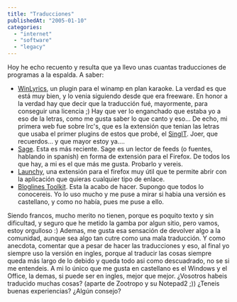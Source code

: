 ```yaml
---
title: "Traducciones"
publishedAt: "2005-01-10"
categories: 
  - "internet"
  - "software"
  - "legacy"
---
```


Hoy he echo recuento y resulta que ya llevo unas cuantas traducciones de programas a la espalda. A saber:

- [WinLyrics](http://www.winlyrics.com/), un plugin para el winamp en plan karaoke. La verdad es que está muy bien, y lo venia siguiendo desde que era freeware. En honor a la verdad hay que decir que la traducción fué, mayormente, para conseguir una licencia ;) Hay que ver lo enganchado que estaba yo a eso de la letras, como me gusta saber lo que canto y eso... De echo, mi primera web fue sobre lrc's, que es la extensión que tenian las letras que usaba el primer plugins de estos que probé, el [SingIT](http://www.glop.org/singit/). Joer, que recuerdos... y que mayor estoy ya....
- [Sage](http://sage.mozdev.org/). Esta es más reciente. Sage es un lector de feeds (o fuentes, hablando in spanish) en forma de extensión para el Firefox. De todos los que hay, a mi es el que más me gusta. Probarlo y vereis.
- [Launchy](http://gemal.dk/mozilla/launchy.html), una extensión para el firefox muy útil que te permite abrir con la aplicación que quieras cualquier tipo de enlace.
- [Bloglines Toolkit](http://jayseae.cxliv.org/). Esta la acabo de hacer. Supongo que todos lo conocereis. Yo lo uso mucho y me puse a mirar si habia una versión es castellano, y como no había, pues me puse a ello.

Siendo francos, mucho merito no tienen, porque es poquito texto y sin dificultad, y seguro que he metido la gamba por algun sitio, pero vamos, estoy orgulloso :) Ademas, me gusta esa sensación de devolver algo a la comunidad, aunque sea algo tan cutre como una mala traducción. Y como anecdota, comentar que a pesar de hacer las traducciones y eso, al final yo siempre uso la versión en ingles, porque al traducir las cosas siempre queda más largo de lo debido y queda todo asi como descuadrado, no se si me entendeis. A mi lo único que me gusta en castellano es el Windows y el Office, la demas, si puede ser en ingles, mejor que mejor. ¿Vosotros habeis traducido muchas cosas? (aparte de Zootropo y su Notepad2 ;)) ¿Teneis buenas experiencias? ¿Algún consejo?
